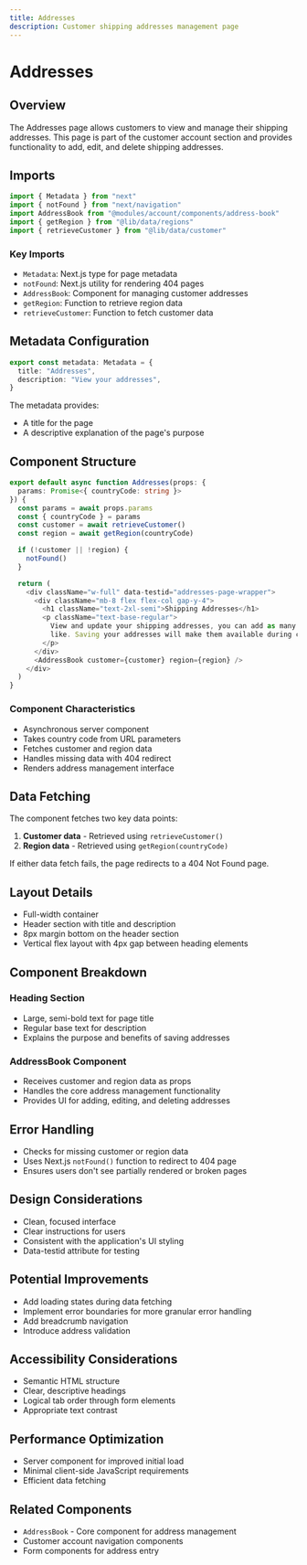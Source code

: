 ```yaml
---
title: Addresses
description: Customer shipping addresses management page
---
```


# Addresses

## Overview

The Addresses page allows customers to view and manage their shipping addresses. This page is part of the customer account section and provides functionality to add, edit, and delete shipping addresses.

## Imports

```typescript copy
import { Metadata } from "next"
import { notFound } from "next/navigation"
import AddressBook from "@modules/account/components/address-book"
import { getRegion } from "@lib/data/regions"
import { retrieveCustomer } from "@lib/data/customer"
```

### Key Imports
- `Metadata`: Next.js type for page metadata
- `notFound`: Next.js utility for rendering 404 pages
- `AddressBook`: Component for managing customer addresses
- `getRegion`: Function to retrieve region data
- `retrieveCustomer`: Function to fetch customer data

## Metadata Configuration

```typescript copy
export const metadata: Metadata = {
  title: "Addresses",
  description: "View your addresses",
}
```

The metadata provides:
- A title for the page
- A descriptive explanation of the page's purpose

## Component Structure

```typescript copy
export default async function Addresses(props: {
  params: Promise<{ countryCode: string }>
}) {
  const params = await props.params
  const { countryCode } = params
  const customer = await retrieveCustomer()
  const region = await getRegion(countryCode)

  if (!customer || !region) {
    notFound()
  }

  return (
    <div className="w-full" data-testid="addresses-page-wrapper">
      <div className="mb-8 flex flex-col gap-y-4">
        <h1 className="text-2xl-semi">Shipping Addresses</h1>
        <p className="text-base-regular">
          View and update your shipping addresses, you can add as many as you
          like. Saving your addresses will make them available during checkout.
        </p>
      </div>
      <AddressBook customer={customer} region={region} />
    </div>
  )
}
```

### Component Characteristics
- Asynchronous server component
- Takes country code from URL parameters
- Fetches customer and region data
- Handles missing data with 404 redirect
- Renders address management interface

## Data Fetching

The component fetches two key data points:
1. **Customer data** - Retrieved using `retrieveCustomer()`
2. **Region data** - Retrieved using `getRegion(countryCode)`

If either data fetch fails, the page redirects to a 404 Not Found page.

## Layout Details
- Full-width container
- Header section with title and description
- 8px margin bottom on the header section
- Vertical flex layout with 4px gap between heading elements

## Component Breakdown

### Heading Section
- Large, semi-bold text for page title
- Regular base text for description
- Explains the purpose and benefits of saving addresses

### AddressBook Component
- Receives customer and region data as props
- Handles the core address management functionality
- Provides UI for adding, editing, and deleting addresses

## Error Handling
- Checks for missing customer or region data
- Uses Next.js `notFound()` function to redirect to 404 page
- Ensures users don't see partially rendered or broken pages

## Design Considerations
- Clean, focused interface
- Clear instructions for users
- Consistent with the application's UI styling
- Data-testid attribute for testing

## Potential Improvements
- Add loading states during data fetching
- Implement error boundaries for more granular error handling
- Add breadcrumb navigation
- Introduce address validation

## Accessibility Considerations
- Semantic HTML structure
- Clear, descriptive headings
- Logical tab order through form elements
- Appropriate text contrast

## Performance Optimization
- Server component for improved initial load
- Minimal client-side JavaScript requirements
- Efficient data fetching

## Related Components
- `AddressBook` - Core component for address management
- Customer account navigation components
- Form components for address entry